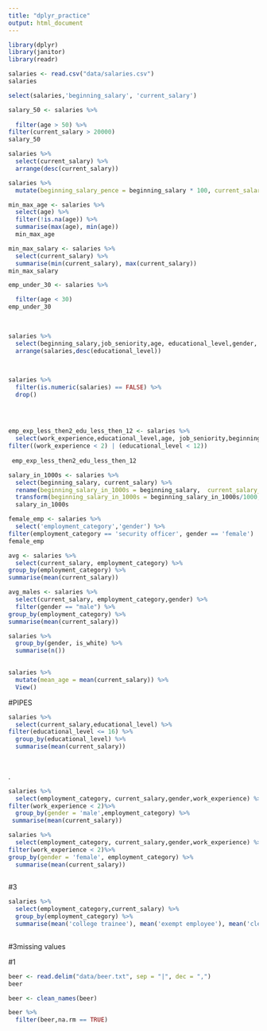 ```yaml
---
title: "dplyr_practice"
output: html_document
---
```

```r
library(dplyr)
library(janitor)
library(readr)
```

```r
salaries <- read.csv("data/salaries.csv")
salaries
```

```r
select(salaries,'beginning_salary', 'current_salary')

```

```r
salary_50 <- salaries %>%
  
  filter(age > 50) %>%
filter(current_salary > 20000) 
salary_50


```

```r
salaries %>%
  select(current_salary) %>%
  arrange(desc(current_salary))
```

```r
salaries %>%
  mutate(beginning_salary_pence = beginning_salary * 100, current_salary_pence = current_salary *100)
```


```r
min_max_age <- salaries %>%
  select(age) %>%
  filter(!is.na(age)) %>%
  summarise(max(age), min(age)) 
  min_max_age
```

```r
min_max_salary <- salaries %>%
  select(current_salary) %>%
  summarise(min(current_salary), max(current_salary))
min_max_salary
```

```r
emp_under_30 <- salaries %>%

  filter(age < 30)
emp_under_30
  
  
```

```r
salaries %>%
  select(beginning_salary,job_seniority,age, educational_level,gender, current_salary,work_experience, employment_category, is_white) 
  arrange(salaries,desc(educational_level))
 
  
```

```r
salaries %>%
  filter(is.numeric(salaries) == FALSE) %>%
  drop()
  
  
  
```

```r
emp_exp_less_then2_edu_less_then_12 <- salaries %>%
  select(work_experience,educational_level,age, job_seniority,beginning_salary,gender,age,employment_category) %>%
filter((work_experience < 2) | (educational_level < 12))
  
 emp_exp_less_then2_edu_less_then_12 
```

```r
salary_in_1000s <- salaries %>% 
  select(beginning_salary, current_salary) %>%
  rename(beginning_salary_in_1000s = beginning_salary,  current_salary_in_1000s = current_salary) %>%
  transform(beginning_salary_in_1000s = beginning_salary_in_1000s/1000, current_salary_in_1000s = current_salary_in_1000s/1000)
  salary_in_1000s
```



```r
female_emp <- salaries %>%
  select('employment_category','gender') %>%
filter(employment_category == 'security officer', gender == 'female')
female_emp
```



```r
avg <- salaries %>%
  select(current_salary, employment_category) %>%
group_by(employment_category) %>% 
summarise(mean(current_salary))

```


```r
avg_males <- salaries %>%
  select(current_salary, employment_category,gender) %>%
  filter(gender == "male") %>%
group_by(employment_category) %>% 
summarise(mean(current_salary))
```




```r
salaries %>%
  group_by(gender, is_white) %>%
  summarise(n()) 
 
```




```r
salaries %>%
  mutate(mean_age = mean(current_salary)) %>%
  View()
```

#PIPES


```r
salaries %>%
  select(current_salary,educational_level) %>%
filter(educational_level <= 16) %>%
  group_by(educational_level) %>%
  summarise(mean(current_salary))
 
 

```



.


```r
salaries %>%
  select(employment_category, current_salary,gender,work_experience) %>%
filter(work_experience < 2)%>%
  group_by(gender = 'male',employment_category) %>%
 summarise(mean(current_salary)) 

salaries %>%
  select(employment_category, current_salary,gender,work_experience) %>%
filter(work_experience < 2)%>%
group_by(gender = 'female', employment_category) %>%
  summarise(mean(current_salary))
  
```
#3

```r
salaries %>%
  select(employment_category,current_salary) %>%
  group_by(employment_category) %>%
  summarise(mean('college trainee'), mean('exempt employee'), mean('clerical'))
  
```

#3missing values


#1
```r
beer <- read.delim("data/beer.txt", sep = "|", dec = ",")
beer
```

```r
beer <- clean_names(beer)
```

```r
beer %>%
  filter(beer,na.rm == TRUE)
  
 
  
```

